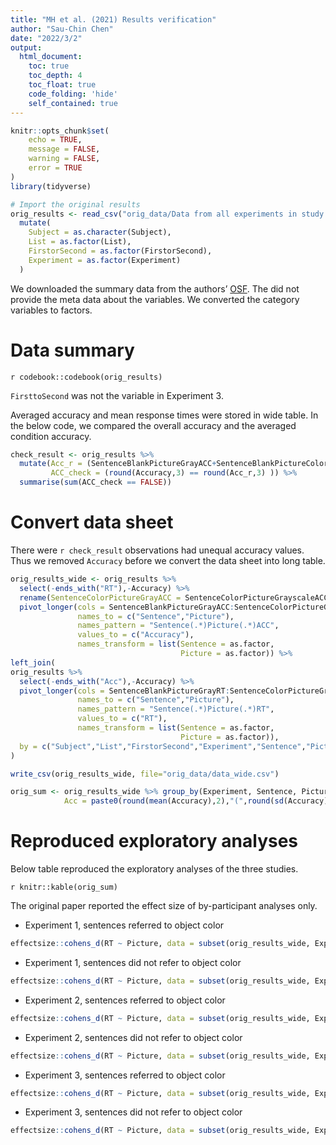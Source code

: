 ```yaml
---
title: "MH et al. (2021) Results verification"
author: "Sau-Chin Chen"
date: "2022/3/2"
output: 
  html_document:
    toc: true
    toc_depth: 4
    toc_float: true
    code_folding: 'hide'
    self_contained: true
---
```


```r
knitr::opts_chunk$set(
	echo = TRUE,
	message = FALSE,
	warning = FALSE,
	error = TRUE
)
library(tidyverse)

# Import the original results 
orig_results <- read_csv("orig_data/Data from all experiments in study is color continuously activated in a changing discourse context.csv") %>%
  mutate(
    Subject = as.character(Subject),
    List = as.factor(List),
    FirstorSecond = as.factor(FirstorSecond),
    Experiment = as.factor(Experiment)
  )
```

We downloaded the summary data from the authors' [OSF](https://osf.io/emgya). The did not provide the meta data about the variables. We converted the category variables to factors.

# Data summary


`r codebook::codebook(orig_results)`


`FirsttoSecond` was not the variable in Experiment 3.

Averaged accuracy and mean response times were stored in wide table. In the below code, we compared the overall accuracy and the averaged condition accuracy. 

```r
check_result <- orig_results %>%
  mutate(Acc_r = (SentenceBlankPictureGrayACC+SentenceBlankPictureColorACC+SentenceColorPictureColorACC+SentenceColorPictureGrayscaleACC)/4,
         ACC_check = (round(Accuracy,3) == round(Acc_r,3) )) %>%
  summarise(sum(ACC_check == FALSE))
```


# Convert data sheet

There were `r check_result` observations had unequal accuracy values. Thus we removed `Accuracy` before we convert the data sheet into long table.

```r
orig_results_wide <- orig_results %>% 
  select(-ends_with("RT"),-Accuracy) %>%
  rename(SentenceColorPictureGrayACC = SentenceColorPictureGrayscaleACC) %>%
  pivot_longer(cols = SentenceBlankPictureGrayACC:SentenceColorPictureGrayACC 	,
               names_to = c("Sentence","Picture"),
               names_pattern = "Sentence(.*)Picture(.*)ACC",
               values_to = c("Accuracy"),
               names_transform = list(Sentence = as.factor,
                                      Picture = as.factor)) %>%
left_join(  
orig_results %>% 
  select(-ends_with("Acc"),-Accuracy) %>%
  pivot_longer(cols = SentenceBlankPictureGrayRT:SentenceColorPictureGrayRT 	,
               names_to = c("Sentence","Picture"),
               names_pattern = "Sentence(.*)Picture(.*)RT",
               values_to = c("RT"),
               names_transform = list(Sentence = as.factor,
                                      Picture = as.factor)),
  by = c("Subject","List","FirstorSecond","Experiment","Sentence","Picture")
)

write_csv(orig_results_wide, file="orig_data/data_wide.csv")

orig_sum <- orig_results_wide %>% group_by(Experiment, Sentence, Picture) %>% summarise(N = n(), RT = paste0(round(mean(RT)),"(",  round(sd(RT)), ")"), 
            Acc = paste0(round(mean(Accuracy),2),"(",round(sd(Accuracy),2),")"))
```

# Reproduced exploratory analyses

Below table reproduced the exploratory analyses of the three studies.

`r knitr::kable(orig_sum)`

The original paper reported the effect size of by-participant analyses only.

- Experiment 1, sentences referred to object color

```r
effectsize::cohens_d(RT ~ Picture, data = subset(orig_results_wide, Experiment == "1" & Sentence == "Color"), paired = TRUE)
```


- Experiment 1, sentences did not refer to object color

```r
effectsize::cohens_d(RT ~ Picture, data = subset(orig_results_wide, Experiment == "1" & Sentence == "Blank"), paired = TRUE)
```


- Experiment 2, sentences referred to object color

```r
effectsize::cohens_d(RT ~ Picture, data = subset(orig_results_wide, Experiment == "2" & Sentence == "Color"), paired = TRUE)
```

- Experiment 2, sentences did not refer to object color

```r
effectsize::cohens_d(RT ~ Picture, data = subset(orig_results_wide, Experiment == "2" & Sentence == "Blank"), paired = TRUE)
```


- Experiment 3, sentences referred to object color

```r
effectsize::cohens_d(RT ~ Picture, data = subset(orig_results_wide, Experiment == "3" & Sentence == "Color"), paired = TRUE)
```

- Experiment 3, sentences did not refer to object color

```r
effectsize::cohens_d(RT ~ Picture, data = subset(orig_results_wide, Experiment == "3" & Sentence == "Blank"), paired = TRUE)
```

# 